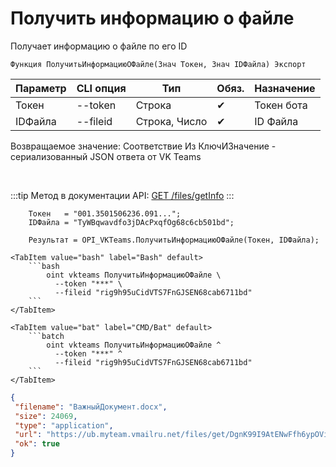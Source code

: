 ﻿---
sidebar_position: 3
description: Получить информацию о файле и другие функции для работы с VKTeams в Открытом пакете интеграций - бесплатной open-source библиотеке интеграций для 1С:Предприятие 8, OneScript и CLI
keywords: [1C, 1С, 1С:Предприятие, 1С:Предприятие 8.3, API, Интеграция, Сервисы, Обмен, OneScript, CLI, VKTeams]
---


# Получить информацию о файле
 Получает информацию о файле по его ID



`Функция ПолучитьИнформациюОФайле(Знач Токен, Знач IDФайла) Экспорт`

  | Параметр | CLI опция | Тип | Обяз. | Назначение |
  |-|-|-|-|-|
  | Токен | --token | Строка | &#x2714; | Токен бота |
  | IDФайла | --fileid | Строка, Число | &#x2714; | ID Файла |

  
  Возвращаемое значение:   Соответствие Из КлючИЗначение - сериализованный JSON ответа от VK Teams

<br/>

:::tip
Метод в документации API: [GET /files/getInfo](https://teams.vk.com/botapi/#/files/get_files_getInfo)
:::
<br/>



```bsl title="Пример использования для 1С:Предприятие/OneScript"
    Токен   = "001.3501506236.091...";
    IDФайла = "TyWBqwavdfo3jDAcPxqfOg68c6cb501bd";

    Результат = OPI_VKTeams.ПолучитьИнформациюОФайле(Токен, IDФайла);
```
    

 <Tabs>
  
    <TabItem value="bash" label="Bash" default>
        ```bash
            oint vkteams ПолучитьИнформациюОФайле \
              --token "***" \
              --fileid "rig9h95uCidVTS7FnGJSEN68cab6711bd"
        ```
    </TabItem>
  
    <TabItem value="bat" label="CMD/Bat" default>
        ```batch
            oint vkteams ПолучитьИнформациюОФайле ^
              --token "***" ^
              --fileid "rig9h95uCidVTS7FnGJSEN68cab6711bd"
        ```
    </TabItem>
</Tabs>


```json title="Результат"
{
 "filename": "ВажныйДокумент.docx",
 "size": 24069,
 "type": "application",
 "url": "https://ub.myteam.vmailru.net/files/get/DgnK99I9AtENwFfh6ypOViVKTyYX4QDtdTxkSCai5risH82Im8kChsJaf3BcRV3Dv0PqolvBCEjhGdAR9a32K1oxnsPQWY06APVIRcbnDcRRC8A3WEemnvJb9p61ELwhpPs1EK419IrTOQiLkcfFVpRtuga9PB01m1TFNsBz8n7gnbC4DzxaZscIhNdtwMaw6REjVZwaovvsZv_db-X6S17s_f_ioV9yTLW_Gw0aNORxNocHsxZ_Qx2WwJW_xgeftGG6dIfGJXUrDs00vgvyRBpMvu43ibv1KZzsAxqThmbJzpjLinteJGUp6bgIhe5iLe9lFtEZ5_dT8DzVLnzc5QVzgdIIMmfiRqW2sk4ehLZlfa6_V4k11R_KPAXmEu4_XW76596Jl0OEFf7yg8JCuwt-dgWKtab07aOSNZJN2RYNOcjwLUKDsdopovtDBZOS5g/%D0%92%D0%B0%D0%B6%D0%BD%D1%8B%D0%B9%D0%94%D0%BE%D0%BA%D1%83%D0%BC%D0%B5%D0%BD%D1%82.docx",
 "ok": true
}
```
